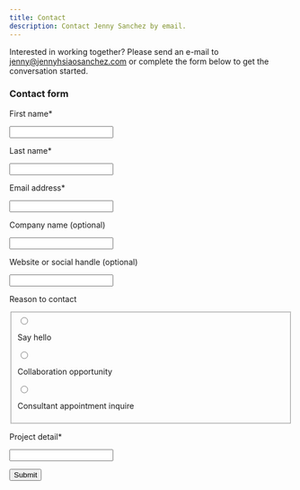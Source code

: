 ```yaml
---
title: Contact
description: Contact Jenny Sanchez by email.
---
```


Interested in working together? Please send an e-mail to [jenny@jennyhsiaosanchez.com](mailto:jenny@jennyhsiaosanchez.com) or complete the form below to get the conversation started.

<!-- TODO success page? -->
<!-- TODO error page? -->

### Contact form

<form action="https://formspree.io/f/myylwjej" method="POST" class="contact-form">

<Row>

<Column colMd={4} colLg={4}>

<div class="bx--form-item">

<label for="firstname" class="bx--label">First name*</label>

<input class="bx--text-input bx--text__input" type="text" name="firstname" id="firstname" required />

</div>

</Column>

<Column colMd={4} colLg={4}>

<div class="bx--form-item">

<label for="lastname" class="bx--label">Last name*</label>

<input class="bx--text-input bx--text__input" type="text" name="lastname" id="lastname" required />

</div>

</Column>

</Row>

<Row>

<Column colMd={8} colLg={8}>

<div class="bx--form-item">

<label for="email" class="bx--label">Email address*</label>

<input class="bx--text-input bx--text__input" type="email" name="email" id="email" required />

</div>

</Column>

</Row>

<Row>

<Column colMd={4} colLg={4}>

<div class="bx--form-item">

<label for="companyname" class="bx--label">Company name (optional)</label>

<input class="bx--text-input bx--text__input" type="text" name="companyname" id="companyname" />

</div>

</Column>

<Column colMd={4} colLg={4}>

<div class="bx--form-item">

<label for="socialhandle" class="bx--label">Website or social handle (optional)</label>

<input class="bx--text-input bx--text__input" type="text" name="socialhandle" id="socialhandle" />

</div>

</Column>

</Row>

<Row>

<Column colMd={8} colLg={8}>

<div class="bx--form-item">

<label for="socialhandle" class="bx--label">Reason to contact</label>

<fieldset class="bx--radio-button-group bx--radio-button-group--label-right">

<div class="bx--radio-button-wrapper">

<input id="reason-1" name="reason" type="radio" class="bx--radio-button" value="Say hello" />

<label for="reason-1" class="bx--radio-button__label">

<span class="bx--radio-button__appearance"></span>

<span class="">Say hello</span>

</label>

</div>

<div class="bx--radio-button-wrapper">

<input id="reason-2" name="reason" type="radio" class="bx--radio-button" value="Collaboration opportunity" />

<label for="reason-2" class="bx--radio-button__label">

<span class="bx--radio-button__appearance"></span>

<span class="">Collaboration opportunity</span>

</label>

</div>

<div class="bx--radio-button-wrapper">

<input id="reason-3" name="reason" type="radio" class="bx--radio-button" value="Consultant appointment inquire" />

<label for="reason-3" class="bx--radio-button__label">

<span class="bx--radio-button__appearance"></span>

<span class="">Consultant appointment inquire</span>

</label>

</div>

</fieldset>

</div>

</Column>

</Row>

<Row>

<Column colMd={8} colLg={8}>

<div class="bx--form-item">

<label for="projectdetail" class="bx--label">Project detail*</label>

<input class="bx--text-input bx--text__input" type="text" name="projectdetail" id="projectdetail" />

</div>

</Column>

</Row>

<Row>

<Column colMd={8} colLg={8}>

<div class="bx--form-item">

<button tabindex="0" class="bx--btn bx--btn--primary" type="submit">Submit</button>

</div>

</Column>

</Row>

</form>